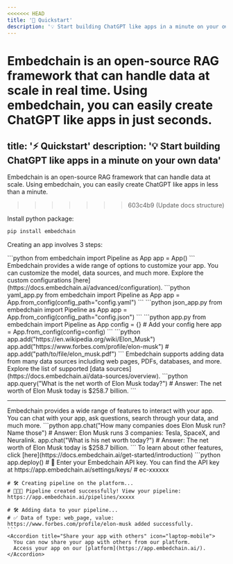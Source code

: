 ```yaml
---
<<<<<<< HEAD
title: '🚀 Quickstart'
description: '💡 Start building ChatGPT like apps in a minute on your own data'
---
```


Embedchain is an open-source RAG framework that can handle data at scale in real time. Using embedchain, you can easily create ChatGPT like apps in just seconds.
=======
title: '⚡ Quickstart'
description: '💡 Start building ChatGPT like apps in a minute on your own data'
---

Embedchain is an open-source RAG framework that can handle data at scale. Using embedchain, you can easily create ChatGPT like apps in less than a minute.
>>>>>>> 603c4b9 (Update docs structure)

Install python package:

```bash
pip install embedchain
```

Creating an app involves 3 steps:

<Steps>
  <Step title="⚙️ Import app instance">
    ```python
    from embedchain import Pipeline as App
    app = App()
    ```
    <Accordion title="Customize your app by a simple YAML config" icon="gear-complex">
      Embedchain provides a wide range of options to customize your app. You can customize the model, data sources, and much more.
      Explore the custom configurations [here](https://docs.embedchain.ai/advanced/configuration).
      <CodeGroup>
      ```python yaml_app.py
      from embedchain import Pipeline as App
      app = App.from_config(config_path="config.yaml")
      ```
      ```python json_app.py
      from embedchain import Pipeline as App
      app = App.from_config(config_path="config.json")
      ```
      ```python app.py
      from embedchain import Pipeline as App
      config = {} # Add your config here
      app = App.from_config(config=config)
      ```
      </CodeGroup>
    </Accordion>
  </Step>
  <Step title="🗃️ Add data sources">
    ```python
    app.add("https://en.wikipedia.org/wiki/Elon_Musk")
    app.add("https://www.forbes.com/profile/elon-musk")
    # app.add("path/to/file/elon_musk.pdf")
    ```
    <Accordion title="Embedchain supports adding data from many data sources." icon="files">
      Embedchain supports adding data from many data sources including web pages, PDFs, databases, and more.
      Explore the list of supported [data sources](https://docs.embedchain.ai/data-sources/overview).
    </Accordion>
  </Step>
  <Step title="💬 Ask questions, chat, or search through your data with ease">
    ```python
    app.query("What is the net worth of Elon Musk today?")
    # Answer: The net worth of Elon Musk today is $258.7 billion.
    ```
    <hr />
    <Accordion title="Want to chat with your app?" icon="face-thinking">
      Embedchain provides a wide range of features to interact with your app. You can chat with your app, ask questions, search through your data, and much more.
      ```python
      app.chat("How many companies does Elon Musk run? Name those")
      # Answer: Elon Musk runs 3 companies: Tesla, SpaceX, and Neuralink.
      app.chat("What is his net worth today?")
      # Answer: The net worth of Elon Musk today is $258.7 billion.
      ```
      To learn about other features, click [here](https://docs.embedchain.ai/get-started/introduction)
    </Accordion>
  </Step>
  <Step title="🚀 Seamlessly launch your App on the Embedchain Platform!">
    ```python
    app.deploy()
    # 🔑 Enter your Embedchain API key. You can find the API key at https://app.embedchain.ai/settings/keys/
    # ec-xxxxxx

    # 🛠️ Creating pipeline on the platform...
    # 🎉🎉🎉 Pipeline created successfully! View your pipeline: https://app.embedchain.ai/pipelines/xxxxx

    # 🛠️ Adding data to your pipeline...
    # ✅ Data of type: web_page, value: https://www.forbes.com/profile/elon-musk added successfully.
    ```
    <Accordion title="Share your app with others" icon="laptop-mobile">
      You can now share your app with others from our platform.
      Access your app on our [platform](https://app.embedchain.ai/).
    </Accordion>
  </Step>
</Steps>

